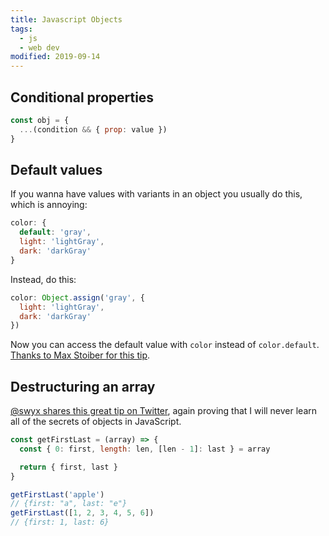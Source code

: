```yaml
---
title: Javascript Objects
tags:
  - js
  - web dev
modified: 2019-09-14
---
```


## Conditional properties

```js
const obj = {
  ...(condition && { prop: value })
}
```

## Default values

If you wanna have values with variants in an object you usually do this, which is annoying:

```js
color: {
  default: 'gray',
  light: 'lightGray',
  dark: 'darkGray'
}
```

Instead, do this:

```js
color: Object.assign('gray', {
  light: 'lightGray',
  dark: 'darkGray'
})
```

Now you can access the default value with `color` instead of `color.default`. [Thanks to Max Stoiber for this tip](https://twitter.com/mxstbr/status/998975061636866048).

## Destructuring an array

[@swyx shares this great tip on Twitter](https://twitter.com/swyx/status/1172604337366941697), again proving that I will never learn all of the secrets of objects in JavaScript.

```js
const getFirstLast = (array) => {
  const { 0: first, length: len, [len - 1]: last } = array

  return { first, last }
}

getFirstLast('apple')
// {first: "a", last: "e"}
getFirstLast([1, 2, 3, 4, 5, 6])
// {first: 1, last: 6}
```
